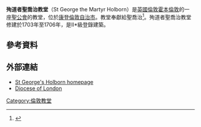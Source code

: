 '''殉道者聖喬治教堂'''（St George the Martyr Holborn）是[[英國|英國]][[倫敦|倫敦]][[霍本|霍本]][[女王廣場_(倫敦)|倫敦]]的一座[[聖公會|聖公會]]的教堂，位於[[康登倫敦自治市|康登倫敦自治市]]。教堂奉獻給聖喬治<ref>{{cite web|url=http://www.friendsofstgeorgesgardens.org.uk/history.htm|publisher=Friends of St George's Gardens|title=History|accessdate=1 May 2012|archive-date=2016-03-04|archive-url=https://web.archive.org/web/20160304134643/http://www.friendsofstgeorgesgardens.org.uk/history.htm|dead-url=no}}</ref>。殉道者聖喬治教堂修建於1703年至1706年，是II*級登錄建築。
== 參考資料 ==
{{reflist}}
== 外部連結 ==
* [http://www.stgholborn.org/ St George's Holborn homepage] {{Wayback|url=http://www.stgholborn.org/ |date=20201123160928 }}
* [http://www.london.anglican.org/ChurchShow_1703 Diocese of London] {{Wayback|url=http://www.london.anglican.org/ChurchShow_1703 |date=20120212190726 }}
{{coord|51.5210|-0.1224|region:GB_type:landmark|display=title}}

[[Category:倫敦教堂|Category:倫敦教堂]]